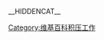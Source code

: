 {{empty category}}
{{Wikipedia category}}
{{polluted category}}
{{CategoryTOC}}
__HIDDENCAT__

[[Category:维基百科积压工作|Category:维基百科积压工作]]